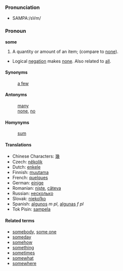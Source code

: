 ===Pronunciation===
*SAMPA:/sVm/

=== Pronoun ===
'''some'''

# A quantity or amount of an item; (compare to [[none]]).
* Logical [[negation]] makes [[none]].  Also related to [[all]].

====Synonyms====
:[[a few]]

====Antonyms====
:[[many]]
:[[none]], [[no]]

====Homynyms====
:[[sum]]

==== Translations ====
*Chinese Characters: [[幾]]
*Czech: [[několik]]
*Dutch: [[enkele]]
*Finnish: [[muutama]]
*French: [[quelques]]
*German: [[einige]]
*Romanian: [[nişte]], [[câteva]]
*Russian: [[нeскoлькo]] 
*Slovak: [[niekoľko]]
*Spanish: [[algunos]] ''m pl'', [[algunas]] ''f pl''
*Tok Pisin: [[sampela]]

==== Related terms ====
*[[somebody]], [[some one]]
*[[someday]]
*[[somehow]]
*[[something]]
*[[sometimes]]
*[[somewhat]]
*[[somewhere]]
